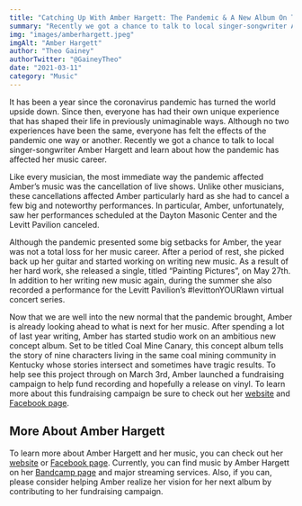 ```yaml
---
title: "Catching Up With Amber Hargett: The Pandemic & A New Album On The Horizon"
summary: "Recently we got a chance to talk to local singer-songwriter Amber Hargett and learn about how the pandemic has affected her music career."
img: "images/amberhargett.jpeg"
imgAlt: "Amber Hargett"
author: "Theo Gainey"
authorTwitter: "@GaineyTheo"
date: "2021-03-11"
category: "Music"
---
```


It has been a year since the coronavirus pandemic has turned the world upside down. Since then, everyone has had their own unique experience that has shaped their life in previously unimaginable ways. Although no two experiences have been the same, everyone has felt the effects of the pandemic one way or another. Recently we got a chance to talk to local singer-songwriter Amber Hargett and learn about how the pandemic has affected her music career.

Like every musician, the most immediate way the pandemic affected Amber’s music was the cancellation of live shows. Unlike other musicians, these cancellations affected Amber particularly hard as she had to cancel a few big and noteworthy performances. In particular, Amber, unfortunately, saw her performances scheduled at the Dayton Masonic Center and the Levitt Pavilion canceled.

Although the pandemic presented some big setbacks for Amber, the year was not a total loss for her music career. After a period of rest, she picked back up her guitar and started working on writing new music. As a result of her hard work, she released a single, titled “Painting Pictures”, on May 27th.  In addition to her writing new music again, during the summer she also recorded a performance for the Levitt Pavilion’s #levittonYOURlawn virtual concert series.

Now that we are well into the new normal that the pandemic brought, Amber is already looking ahead to what is next for her music. After spending a lot of last year writing, Amber has started studio work on an ambitious new concept album. Set to be titled Coal Mine Canary, this concept album tells the story of nine characters living in the same coal mining community in Kentucky whose stories intersect and sometimes have tragic results. To help see this project through on March 3rd, Amber launched a fundraising campaign to help fund recording and hopefully a release on vinyl. To learn more about this fundraising campaign be sure to check out her [website](https://amberhargettmusic.square.site/shop/help-fund-coal-mine-canary/2) and [Facebook page](https://www.facebook.com/groups/hargettsongs).  

## More About Amber Hargett

To learn more about Amber Hargett and her music, you can check out her [website](https://amberhargettmusic.square.site/shop/help-fund-coal-mine-canary/2) or [Facebook page](https://www.facebook.com/groups/hargettsongs). Currently, you can find music by Amber Hargett on her [Bandcamp page](https://amberhargett.bandcamp.com/) and major streaming services. Also, if you can, please consider helping Amber realize her vision for her next album by contributing to her fundraising campaign.

